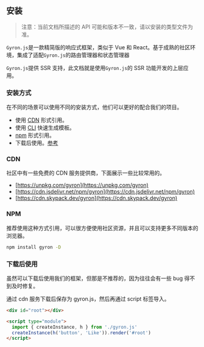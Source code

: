 ## 安装

> 注意：当前文档所描述的 API 可能和版本不一致，请以安装的类型文件为准。

`Gyron.js`是一款精简版的响应式框架，类似于 Vue 和 React。基于成熟的社区环境，集成了适配`Gyron.js`的路由管理器和状态管理器

`Gyron.js`提供 SSR 支持，此文档就是使用`Gyron.js`的 SSR 功能开发的上层应用。

### 安装方式

在不同的场景可以使用不同的安装方式，他们可以更好的配合我们的项目。

- 使用 [CDN](#CDN) 形式引用。
- 使用 [CLI](tutorial#通过%20CLI) 快速生成模板。
- [npm](#npm) 形式引用。
- 下载后使用。[参考](#下载后使用)

### CDN

社区中有一些免费的 CDN 服务提供商，下面展示一些比较常用的。

- [https://unpkg.com/gyron](https://unpkg.com/gyron)
- [https://cdn.jsdelivr.net/npm/gyron](https://cdn.jsdelivr.net/npm/gyron)
- [https://cdn.skypack.dev/gyron](https://cdn.skypack.dev/gyron)

### NPM

推荐使用这种方式引用，可以很方便使用社区资源，并且可以支持更多不同版本的浏览器。

```bash
npm install gyron -D
```

### 下载后使用

虽然可以下载后使用我们的框架，但那是不推荐的，因为往往会有一些 bug 得不到及时修复。

通过 cdn 服务下载后保存为 gyron.js，然后再通过 script 标签导入。

```html
<div id="root"></div>

<script type="module">
  import { createInstance, h } from './gyron.js'
  createInstance(h('button', 'Like')).render('#root')
</script>
```

